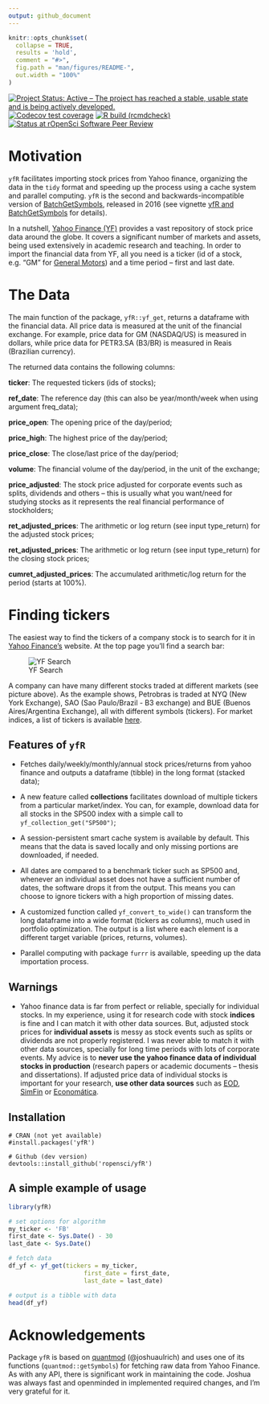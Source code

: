 ```yaml
---
output: github_document
---
```


<!-- README.md is generated from README.Rmd. Please edit that file -->

```r
knitr::opts_chunk$set(
  collapse = TRUE, 
  results = 'hold',
  comment = "#>",
  fig.path = "man/figures/README-",
  out.width = "100%"
)
```

<!-- badges: start -->
[![Project Status: Active – The project has reached a stable, usable state and is being actively developed.](https://www.repostatus.org/badges/latest/active.svg)](https://www.repostatus.org/#active)
[![Codecov test coverage](https://codecov.io/gh/ropensci/yfR/branch/main/graph/badge.svg)](https://app.codecov.io/gh/ropensci/yfR?branch=main)
[![R build (rcmdcheck)](https://github.com/ropensci/yfR/workflows/R-CMD-check/badge.svg)](https://github.com/ropensci/yfR/actions)
[![Status at rOpenSci Software Peer Review](https://badges.ropensci.org/523_status.svg)](https://github.com/ropensci/software-review/issues/523)
<!-- badges: end -->

# Motivation

`yfR` facilitates importing stock prices from Yahoo finance, organizing the data in the `tidy` format and speeding up the process using a cache system and parallel computing. `yfR` is the second and backwards-incompatible version of [BatchGetSymbols](https://CRAN.R-project.org/package=BatchGetSymbols), released in 2016 (see vignette [yfR and BatchGetSymbols](https://msperlin.github.io/yfR/articles/diff-batchgetsymbols.html) for details). 

In a nutshell, [Yahoo Finance (YF)](https://finance.yahoo.com/) provides a vast repository of stock price data around the globe. It covers a significant number of markets and assets, being used extensively in academic research and teaching. In order to import the financial data from YF, all you need is a ticker (id of a stock, e.g. "GM" for [General Motors](https://finance.yahoo.com/quote/GM?p=GM&.tsrc=fin-srch)) and a time period -- first and last date. 


# The Data

The main function of the package, `yfR::yf_get`, returns a dataframe with the 
financial data. All price data is measured at the unit of the financial 
exchange. For example, price data for GM (NASDAQ/US) is measured in dollars, 
while price data for PETR3.SA (B3/BR) is measured in Reais (Brazilian currency).

The returned data contains the following columns:

**ticker**: The requested tickers (ids of stocks);

**ref_date**: The reference day (this can also be year/month/week when using argument freq_data);

**price_open**: The opening price of the day/period;

**price_high**: The highest price of the day/period;

**price_close**: The close/last price of the day/period;

**volume**: The financial volume of the day/period, in the unit of the exchange;

**price_adjusted**: The stock price adjusted for corporate events such as 
splits, dividends and others -- this is usually what you want/need for studying 
stocks as it represents the real financial performance of stockholders;

**ret_adjusted_prices**: The arithmetic or log return (see input type_return) for the adjusted stock 
prices;

**ret_adjusted_prices**: The arithmetic or log return (see input type_return) for the closing stock 
prices;

**cumret_adjusted_prices**: The accumulated arithmetic/log return for the period (starts at 100%).


# Finding tickers

The easiest way to find the tickers of a company stock is to search for it in [Yahoo Finance's](https://finance.yahoo.com/) website. At the top page you'll find a search bar:

![YF Search](/inst/figures/search-yf.png?raw=true "Example of search in YF")

A company can have many different stocks traded at different markets (see picture above). As the example shows, Petrobras is traded at NYQ (New York Exchange), SAO (Sao Paulo/Brazil - B3 exchange) and BUE (Buenos Aires/Argentina Exchange), all with different symbols (tickers). 
For market indices, a list of tickers is available [here](https://finance.yahoo.com/world-indices).


## Features of `yfR`

- Fetches daily/weekly/monthly/annual stock prices/returns from yahoo finance and outputs a dataframe (tibble) in the long format (stacked data);

- A new feature called **collections** facilitates download of multiple tickers from a particular market/index. You can, for example, download data for all stocks in the SP500 index with a simple call to `yf_collection_get("SP500")`;

- A session-persistent smart cache system is available by default. This means that the data is saved locally and only missing portions are downloaded, if needed.

- All dates are compared to a benchmark ticker such as SP500 and, whenever an individual asset does not have a sufficient number of dates, the software drops it from the output. This means you can choose to ignore tickers with a high proportion of missing dates.

- A customized function called `yf_convert_to_wide()` can transform the long dataframe into a wide format (tickers as columns), much used in portfolio optimization. The output is a list where each element is a different target variable (prices, returns, volumes).

- Parallel computing with package `furrr` is available, speeding up the data importation process.


## Warnings

- Yahoo finance data is far from perfect or reliable, specially for individual stocks. In my experience, using it for research code with stock **indices** is fine and I can match it with other data sources. But, adjusted stock prices for **individual assets** is messy as stock events such as splits or dividends are not properly registered. I was never able to match it with other data sources, specially for long time periods with lots of corporate events. My advice is to **never use the yahoo finance data of individual stocks in production** (research papers or academic documents -- thesis and dissertations). If adjusted price data of individual stocks is important for your research, **use other data sources** such as [EOD](https://eodhistoricaldata.com/), [SimFin](https://simfin.com/) or [Economática](https://economatica.com/).


## Installation

```
# CRAN (not yet available)
#install.packages('yfR')

# Github (dev version)
devtools::install_github('ropensci/yfR')
```


## A simple example of usage

```r
library(yfR)

# set options for algorithm
my_ticker <- 'FB'
first_date <- Sys.Date() - 30
last_date <- Sys.Date()

# fetch data
df_yf <- yf_get(tickers = my_ticker, 
                     first_date = first_date,
                     last_date = last_date)

# output is a tibble with data
head(df_yf)
```


# Acknowledgements

Package `yfR` is based on [quantmod](https://www.quantmod.com/) (@joshuaulrich) and uses one of its functions (`quantmod::getSymbols`) for fetching raw data from Yahoo Finance. As with any API, there is significant work in maintaining the code. Joshua was always fast and openminded in implemented required changes, and I'm very grateful for it.


